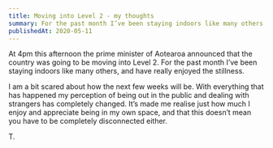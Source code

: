 ```yaml
---
title: Moving into Level 2 - my thoughts
summary: For the past month I’ve been staying indoors like many others, and have really enjoyed the stillness
publishedAt: 2020-05-11
---
```


At 4pm this afternoon the prime minister of Aotearoa announced that the country was going to be moving into Level 2. For the past month I’ve been staying indoors like many others, and have really enjoyed the stillness.

I am a bit scared about how the next few weeks will be. With everything that has happened my perception of being out in the public and dealing with strangers has completely changed. It’s made me realise just how much I enjoy and appreciate being in my own space, and that this doesn’t mean you have to be completely disconnected either.

T.
